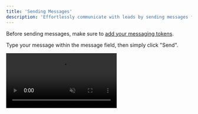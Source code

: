 ```yaml
---
title: 'Sending Messages'
description: 'Effortlessly communicate with leads by sending messages from your inbox.'
---
```


<Note>Before sending messages, make sure to [add your messaging tokens](/inboxes/connect#messaging-tokens).</Note>

Type your message within the message field, then simply click "Send".

<video autoplay="true" muted="true" loop playsinline className="w-full aspect-video" src="/videos/guides_send_msg.mp4" />

Improve your messaging speed and consistency by using [quick replies](/inbox/quickreplies/use)!

<video autoplay="true" muted="true" loop playsinline className="w-full aspect-video" src="/videos/guides_inbox_qr.mp4" />